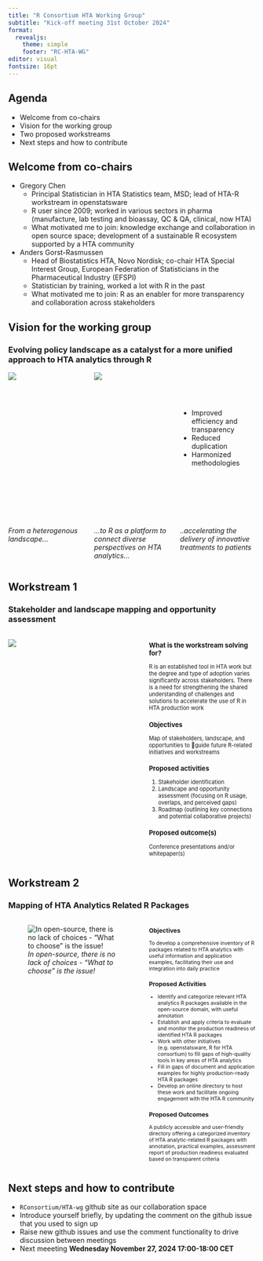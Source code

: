 ```yaml
---
title: "R Consortium HTA Working Group"
subtitle: "Kick-off meeting 31st October 2024"
format:
  revealjs: 
    theme: simple
    footer: "RC-HTA-WG"
editor: visual
fontsize: 16pt
---
```


## Agenda

-   Welcome from co-chairs
-   Vision for the working group
-   Two proposed workstreams
-   Next steps and how to contribute

## Welcome from co-chairs

-   Gregory Chen
    -   Principal Statistician in HTA Statistics team, MSD; lead of HTA-R workstream in openstatsware
    -   R user since 2009; worked in various sectors in pharma (manufacture, lab testing and bioassay, QC & QA, clinical, now HTA)
    -   What motivated me to join: knowledge exchange and collaboration in open source space; development of a sustainable R ecosystem supported by a HTA community 
    
-   Anders Gorst-Rasmussen
    -   Head of Biostatistics HTA, Novo Nordisk; co-chair HTA Special Interest Group, European Federation of Statisticians in the Pharmaceutical Industry (EFSPI)
    -   Statistician by training, worked a lot with R in the past
    -   What motivated me to join: R as an enabler for more transparency and collaboration across stakeholders

## Vision for the working group

### Evolving policy landscape as a catalyst for a more unified approach to HTA analytics through R

:::::: columns

::: {.column width="30%" } 


```{=html}
<div style="position: relative; height: 300px;">
   <div style="position: absolute; center: 0;height:300px;">
    <img src="RC-HTA-WG_Meeting_Oct2024_files/jigsaw1_gfx.png" >
   </div>
</div>
```
*From a heterogenous 
landscape...*

:::

::: {.column width="30%" }


```{=html}
<div style="position: relative; height: 300px; ">
   <div style="position: absolute; height:300px;">
    <img src="RC-HTA-WG_Meeting_Oct2024_files/jigsaw2_gfx.png">
   </div>
</div>
```
*...to R as a platform to connect diverse perspectives on HTA analytics...*


:::

::: {.column width="30%"}

```{=html}
<div style="position: relative; height: 300px;">
   <div style="position: absolute; top: 60px; height:240px;">
```
- Improved efficiency and transparency
- Reduced duplication
- Harmonized methodologies
```{=html}
   </div>
</div>
```
*..accelerating the delivery of innovative treatments to patients*


:::
::::::


## Workstream 1

### Stakeholder and landscape mapping and opportunity assessment

:::::: columns
::: {.column width="55%"}
![](RC-HTA-WG_Meeting_Oct2024_files/workstream1_gfx.png)
:::

:::: {.column width="45%"}
::: {style="font-size: 80%;"}
### What is the workstream solving for?

R is an established tool in HTA work but the degree and type of adoption varies significantly across stakeholders. There is a need for strengthening the shared understanding of challenges and solutions to accelerate the use of R in HTA production work

### Objectives

Map of stakeholders, landscape, and opportunities to guide future R-related initiatives and workstreams

### Proposed activities

1.  Stakeholder identification
2.  Landscape and opportunity assessment (focusing on R usage, overlaps, and perceived gaps)
3.  Roadmap (outlining key connections and potential collaborative projects)

### Proposed outcome(s)

Conference presentations and/or whitepaper(s)
:::
::::
::::::

## Workstream 2

### Mapping of HTA Analytics Related R Packages

:::::: columns
::: {.column width="55%"}
![*In open-source, there is no lack of choices - “What to choose” is the issue!*](RC-HTA-WG_Meeting_Oct2024_files/workstream2_gfx.png)
:::

:::: {.column width="45%"}
::: {style="font-size: 75%;"}
### Objectives

To develop a comprehensive inventory of R packages related to HTA analytics with useful information and application examples, facilitating their use and integration into daily practice

### Proposed Activities

-   Identify and categorize relevant HTA analytics R packages available in the open-source domain, with useful annotation
-   Establish and apply criteria to evaluate and monitor the production readiness of identified HTA R packages
-   Work with other initiatives (e.g. openstatsware, R for HTA consortium) to fill gaps of high-quality tools in key areas of HTA analytics
-   Fill in gaps of document and application examples for highly production-ready HTA R packages
-   Develop an online directory to host these work and facilitate ongoing engagement with the HTA R community

### Proposed Outcomes

A publicly accessible and user-friendly directory offering a categorized inventory of HTA analytic-related R packages with annotation, practical examples, assessment report of production readiness evaluated based on transparent criteria
:::
::::
::::::

## Next steps and how to contribute

-   `RConsortium/HTA-wg` github site as our collaboration space
-   Introduce yourself briefly, by updating the comment on the github issue that you used to sign up
-   Raise new github issues and use the comment functionality to drive discussion between meetings
-   Next meeeting **Wednesday November 27, 2024 17:00-18:00 CET**
